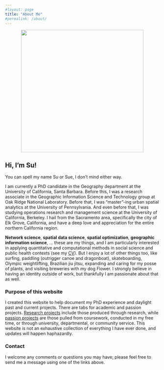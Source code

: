 ```yaml
---
#layout: page
title: "About Me"
#permalink: /about/
---
```


<center><img src="images/Su_bio_final_fixed.JPG" width="400"></center>

## Hi, I'm Su!

You can spell my name Su or Sue, I don't mind either way.

I am currently a PhD candidate in the Geography department at the University of California, Santa Barbara. Before this, I was a research associate in the Geographic Information Science and Technology group at Oak Ridge National Laboratory. Before that, I was "master"-ing urban spatial analytics at the University of Pennsylvania. And even before that, I was studying operations research and management science at the University of California, Berkeley. I hail from the Sacramento area, specifically the city of Elk Grove, California, and have a deep love and appreciation for the entire northern California region.

**Network science**, **spatial data science**, **spatial optimization**, **geographic information science**, ... these are my things, and I am particularly interested in applying quantitative and computational methods in social science and public health contexts (see my [CV](cv.html)). But I enjoy a lot of other things too, like surfing, paddling (outrigger canoe and dragonboat), skateboarding, Olympic weightlifting, Brazilian jiu jitsu, expanding and caring for my posse of plants, and visiting breweries with my dog Flower. I strongly believe in having an identity outside of work, but thankfully I am passionate about that as well.

### Purpose of this website

I created this website to help document my PhD experience and daylight past and current projects. There are tabs for academic and passion projects. [Research projects](aprojects.html) include those produced through research, while [passion projects](pprojects.html) are those pulled from coursework, conducted in my free time, or through university, departmental, or community service. This website is not an exhaustive collection of everything I have ever done, and updates will happen haphazardly.

### Contact

I welcome any comments or questions you may have; please feel free to send me a message using one of the links above.

